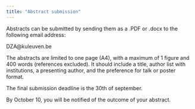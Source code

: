 ```yaml
---
title: "Abstract submission"
---
```


::: {.callout-important}
Abstracts can be submitted by sending them as a .PDF or .docx to the following 	email address: 

DZA@kuleuven.be  
:::
 
::: {.justify}
The abstracts are limited to one page (A4), with a maximum of 1 figure and 400 words (references excluded). It should include a title, author list with institutions, a presenting author, and the preference for talk or poster format. 

The final submission deadline is the 30th of september. 

By October 10, you will be notified of the outcome of your abstract.  
:::
